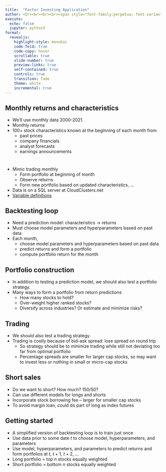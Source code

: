 ```yaml
---
title:  "Factor Investing Application"
author: <br><br><br><br><span style="font-family:perpetua; font-variant:small-caps; color:#606060;">Kerry Back</span><br><br><img src="RiceBusiness-transparent-logo-sm.png"  height=120>
execute:
  echo: false
  jupyter: python3
format: 
  revealjs:
    highlight-style: monokai
    code-fold: true
    code-copy: hover
    scrollable: true
    slide-number: true
    preview-links: true
    self-contained: true
    controls: true
    transition: fade
    theme: white
    incremental: true
---
```


## Monthly returns and characteristics

- We'll use monthly data 2000-2021.
- Monthly returns
- 100+ stock characteristics known at the beginning of each month from
  - past prices
  - company financials
  - analyst forecasts
  - earnings announcements

#

- Mimic trading monthly
  - Form portfolio at beginning of month
  - Observe returns 
  - Form new portfolio based on updated characteristics, ...
- Data is on a SQL server at CloudClusters.net
- [Variable definitions](ghz.pdf)

## Backtesting loop

- Need a prediction model: characteristics $\rightarrow$ returns
- Must choose model parameters and hyperparameters based on past data
- Each month,
  - choose model parameters and hyperparameters based on past data
  - predict returns and form a portfolio
  - compute portfolio return for the month



## Portfolio construction

- In addition to testing a prediction model, we should also test a portfolio strategy.
- Many ways to form a portfolio from return predictions
  - How many stocks to hold?
  - Over-weight higher ranked stocks?
  - Diversify across industries?  Or estimate and minimize risks?


## Trading

- We should also test a trading strategy.
- Trading is costly because of bid-ask spread: lose spread on round trip
  - So strategy should be to minimize trading while still not deviating too far from optimal portfolio
  - Percentage spreads are smaller for larger cap stocks, so may want to invest less or nothing in small or micro-cap stocks


## Short sales

- Do we want to short?  How much?  150/50?
- Can use different models for longs and shorts
- Incorporate stock borrowing fee -- larger for smaller cap stocks
- To avoid margin loan, could do part of long as index futures

## Getting started

- A simplified version of backtesting loop is to train just once
- Use data prior to some date $t$ to choose model, hyperparameters, and parameters
- Use model, hyperparameters, and parameters to predict returns and form portfolios at $t$, $t+1$, $t+2$, $\ldots$
- Long portfolio = top $n$ stocks equally weighted
- Short portfolio = bottom $n$ stocks equally weighted